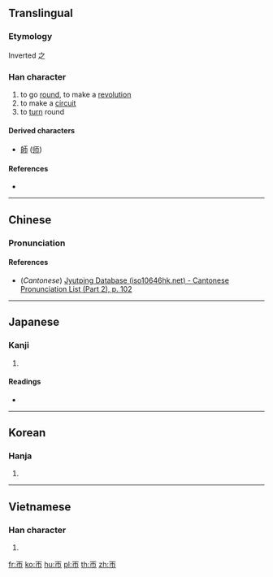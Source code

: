 {{also|币|匝|市}}
==Translingual==

===Etymology===
Inverted 之

===Han character===
{{Han char|rn=50|rad=巾|as=01|sn=4|four=|canj=MLB|ids=⿱一巾}}

# to go [[round]], to make a [[revolution]]
# to make a [[circuit]]
# to [[turn]] round

====Derived characters====
* [[師]] ([[师]])

====References====
* {{Han ref|kx=0328.020|dkj=08773|dj=0632.110|hdz=10728.010|uh=5E00|ud=24064}}

----

==Chinese==
{{zh-forms}}

===Pronunciation===
{{zh-pron
|m=zā
|c=zaap3
|mc=y
|oc=y
|ma=
|cat=v
}}

====References====
* (''Cantonese'') [http://www.iso10646hk.net/jp/document/download.jsp Jyutping Database (iso10646hk.net) - Cantonese Pronunciation List (Part 2), p. 102]

----

==Japanese==

===Kanji===
{{ja-kanji|grade=|rs=巾01}}

# {{defn|lang=ja|sort=巾01}}

====Readings====
* {{ja-readings|on=[[そう]] (sō)|kun=[[めぐる]] (meguru), [[めぐらす]] (megurasu), [[めぐり]] (meguri)}}

----

==Korean==

===Hanja===
{{ko-hanja|hangeul=잡|rv=jap|mr=chap}}

# {{defn|lang=ko|sort=巾01}}

----

==Vietnamese==

===Han character===
{{vi-readings|rs=巾01|hanviet=táp}}

# {{defn|lang=vi|sort=巾01}}

[[fr:帀]]
[[ko:帀]]
[[hu:帀]]
[[pl:帀]]
[[th:帀]]
[[zh:帀]]
